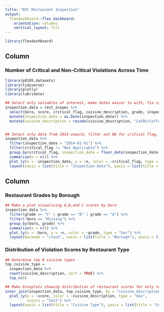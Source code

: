 ```yaml
---
title: "NYC Restaurant Inspection"
output: 
  flexdashboard::flex_dashboard:
    orientation: columns
    vertical_layout: fill
---
```


```r
library(flexdashboard)
```

Column {data-width=650}
-----------------------------------------------------------------------

### Number of Critical and Non-Critical Violations Across Time

```r
library(p8105.datasets)
library(tidyverse)
library(plotly)
library(lubridate)

## Select only variables of interest, make dates easier to with, fix cuisine names
inspection_data = rest_inspec %>%
  select(boro, score, critical_flag, cuisine_description, grade, inspection_date) %>%
  mutate(inspection_date = as.Date(inspection_date)) %>%
  mutate(cuisine_description = recode(cuisine_description, "CafÃ©/Coffee/Tea" = "Cafe", "Latin (Cuban, Dominican, Puerto Rican, South & Central American)" = "Latin"))


## Select only data from 2014 onward, filter out NA for critical flag, make scatter plot showing number of violations over time
inspection_data %>%
  filter(inspection_date > "2014-01-01") %>%
  filter(critical_flag != "Not Applicable") %>%
  group_by(critical_flag, inspection_date = floor_date(inspection_date, "month")) %>%
  summarize(n = n()) %>%
  plot_ly(x = ~inspection_date, y = ~n, color = ~critical_flag, type = "scatter", mode = "lines") %>%
  layout(xaxis = list(title = "Inspection Date"), yaxis = list(title = "Violations"))
```

Column {data-width=350}
-----------------------------------------------------------------------

### Restaurant Grades by Borough

```r
## Make a plot visualizing A,B,and C scores by boro
inspection_data %>%
  filter(grade == "C" | grade == "B" | grade == "A") %>%
  filter(!boro == "Missing") %>%
  group_by(boro, grade) %>%
  summarize(n = n()) %>%
  plot_ly(x = ~boro, y = ~n, color = ~grade, type = "bar") %>% 
  layout(barmode = "stack", xaxis = list(title = "Borough"), yaxis = list(title = "Number"))
```

### Distribution of Violation Scores by Restaurant Type

```r
## Determine top 8 cuisine types
top_cuisine_type = 
  inspection_data %>%
  count(cuisine_description, sort = TRUE) %>% 
  top_n(8)

## Make bloxplots showing distribution of restaurant scores for only top 8 cuisine types
inner_join(inspection_data, top_cuisine_type, by = "cuisine_description") %>% 
  plot_ly(y = ~score, color = ~cuisine_description, type = "box",
          colors = "Set2") %>%
  layout(xaxis = list(title = "Cuisine Type"), yaxis = list(title = "Score"))
  
```

























